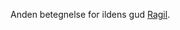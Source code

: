{{title:Ildens Herre}}
{{author:Laura Holmegaard}}
{{timestamp:2009-09-18T14:22:36Z}}
{{copyright:Ildens Herre}}
Anden betegnelse for ildens gud [[Ragil]].